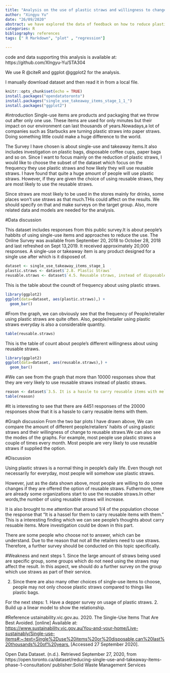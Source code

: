 ```yaml
---
title: "Analysis on the use of plastic straws and willingness to change"
author: "Xingyu Yu"
date: "26/09/2020"
abstract: we have explored the data of feedback on how to reduce plastic straws. Aslong as the topic about climate change has brought to people's attention, finding approaches to reduce single-use items is very important.
categories: R
bibliography: references
tags: [" R Markdown", "plot" , "regression"] 

---
```


code and data supporting this analysis is available at: https://github.com/XIngyu-Yu/STA304

We use R @citeR and ggplot @ggplot2 for the analysis.

I manually download dataset and then read it in from a local file. 

```r
knitr::opts_chunk$set(echo = TRUE)
install.packages("opendatatoronto")
install.packages("single_use_takeaway_items_stage_1_1_")
install.packages("ggplot2")
```

#introduction
Single-use items are products and packaging that we throw out after only one use. These items are used for only minutes but their impact on our environment can last thousands of years.Nowadays,a lot of companies such as Starbucks are turning plastic straws into paper straws. Doing something little could make a huge difference to the world.

The Survey I have chosen is about single-use and takeaway items.It also includes investigation on plastic bags, disposable coffee cups, paper bags and so on. Since I want to focus mainly on the reduction of plastic straws, I would like to choose the subset of the dataset which focus on the frequency they use plastic straws and how likely they will use reusable straws. I have found that quite a huge amount of people will use plastic straws. However, if they are given the choice of using reusable straws, they are most likely to use the reusable straws.

Since straws are most likely to be used in the stores mainly for drinks, some places won't use straws as that much.THis could affect on the results. We should specify on that and make surveys on the target group. 
Also, more related data and models are needed for the analysis.




#Data discussion

This dataset includes responses from this public survey.It is about people's habbits of using single-use items and approaches to reduce the use. The Online Survey was available from September 20, 2018 to October 28, 2018 and last refreshed on Sept 13,2019. It received approximately 20,000 responses.
A single-use or takeaway item is any product designed for a single use after which is it disposed of.


```r
dataset <- single_use_takeaway_items_stage_1
plastic.straws <- dataset$`2.8. Plastic Straws`
reusable.straws <- dataset$`4.5. Reusable straws, instead of disposable straws`
```

This is the table about the coundt of frequency about using plastic straws.

```r
library(ggplot2)
ggplot(data=dataset, aes(plastic.straws),) + 
  geom_bar()
```
#From the graph, we can obviously see that the frequency of People/retailer using plastic straws are quite often. Also, people/retailer using plastic straws everyday is also a considerable quantity.
```r
table(reusable.straws)
```
This is the table of count about people's different willingness about using reusable straws.


```r
library(ggplot2)
ggplot(data=dataset, aes(reusable.straws),) + 
  geom_bar()
```
#We can see from the graph that more than 10000 responses show that they are very likely to use reusable straws instead of plastic straws. 


```r
reason <- dataset$`3.5. It is a hassle to carry reusable items with me`
table(reason)
```
#It is interesting to see that there are 4451 responses of the 20000 responses show that it is a hassle to carry reusable items with them. 

#Graph discussion
From the two bar plots I have drawn above, We can compare the amount of different people/retailers' habits of using plastic straws and their willingness of change to reusable straws.We can also see the modes of the graphs. For example, most people use plastic straws a couple of times every month. Most people are very likely to use reusable straws if supplied the option.

#Discussion

Using plastic straws is a normal thing in people's daily life. Even though not necessarily for everyday, most people will somehow use plastic straws. 

However, just as the data shown above, most people are willing to do some changes if they are offered the option of reusable straws. Futhermore, there are already some organizations start to use the reusable straws.In other words,the number of using reusable straws will increase.

It is also brought to me attention that around 1/4 of the population choose the response that "It is a hassel for them to carry reusable items with them." This is a interesting finding which we can see people's thoughts about carry resuable items. More investigation could be down in this part.

There are some people who choose not to answer, which can be understand. Due to the reason that not all the retailers need to use straws. Therefore, a further survey should be conducted on this topic specifically.

#Weakness and next steps
1. Since the large amount of straws being used are specific group, some groups which do not need using the straws may affect the result. In this aspect, we should do a further survey on the group which use straws as part of their service.

2. Since there are also many other choices of single-use items to choose, people may not only choose plastic straws compared to things like plastic bags.

For the next steps:
1. Have a depper survey on usage of plastic straws.
2. Build up a linear model to show the relationship.

#Reference
ustainability.vic.gov.au. 2020. The Single-Use Items That Are Best Avoided. [online] Available at: <https://www.sustainability.vic.gov.au/You-and-your-home/Live-sustainably/Single-use-items#:~:text=Single%2Duse%20items%20or%20disposable,can%20last%20thousands%20of%20years.> [Accessed 27 September 2020].

Open Data Dataset. (n.d.). Retrieved September 27, 2020, from https://open.toronto.ca/dataset/reducing-single-use-and-takeaway-items-phase-1-consultation/ publisher:Solid Waste Management Services